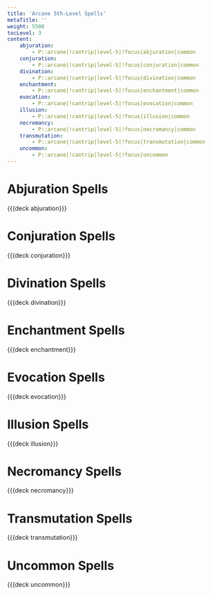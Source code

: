 ```yaml
---
title: 'Arcane 5th-Level Spells'
metaTitle: ''
weight: 5500
tocLevel: 3
content:
    abjuration:
        - P::arcane|!cantrip|level-5|!focus|abjuration|common
    conjuration:
        - P::arcane|!cantrip|level-5|!focus|conjuration|common
    divination:
        - P::arcane|!cantrip|level-5|!focus|divination|common
    enchantment:
        - P::arcane|!cantrip|level-5|!focus|enchantment|common
    evocation:
        - P::arcane|!cantrip|level-5|!focus|evocation|common
    illusion:
        - P::arcane|!cantrip|level-5|!focus|illusion|common
    necromancy:
        - P::arcane|!cantrip|level-5|!focus|necromancy|common
    transmutation:
        - P::arcane|!cantrip|level-5|!focus|transmutation|common
    uncommon:
        - P::arcane|!cantrip|level-5|!focus|uncommon
---
```


# Abjuration Spells

{{{deck abjuration}}}

# Conjuration Spells

{{{deck conjuration}}}

# Divination Spells

{{{deck divination}}}

# Enchantment Spells

{{{deck enchantment}}}

# Evocation Spells

{{{deck evocation}}}

# Illusion Spells

{{{deck illusion}}}

# Necromancy Spells

{{{deck necromancy}}}

# Transmutation Spells

{{{deck transmutation}}}

# Uncommon Spells

{{{deck uncommon}}}
